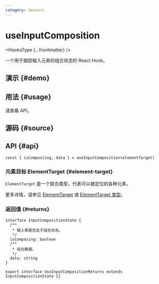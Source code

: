 ```yaml
---
category: Sensors
---
```


# useInputComposition


<HooksType {...frontmatter} />

<Since version="v1.4.0" />

一个用于跟踪输入元素的组合状态的 React Hook。

## 演示 \{#demo}


<App />

## 用法 \{#usage}

请查看 API。

## 源码 \{#source}


<Source />

## API \{#api}

```tsx
const { isComposiing, data } = useInputComposition(elementTarget)
```

### 元素目标 ElementTarget \{#element-target}

`ElementTarget` 是一个联合类型，代表可以被定位的各种元素。

更多详情，请参见 [ElementTarget](/docs/fearetus/element-target) 或 [ElementTarget 类型](/docs/fearetus/element-target#element-target-types)。

### 返回值 \{#returns}

```tsx
interface InputCompositionState {
  /**
   * 输入框是否处于组合状态。
   */
  isComposing: boolean
  /**
   * 组合数据。
   */
  data: string
}

export interface UseInputCompositionReturns extends InputCompositionState {}
```

